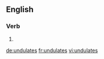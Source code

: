 
==English==

===Verb===
{{head|en}}

# {{en-third-person singular of|undulate}}

[[de:undulates]]
[[fr:undulates]]
[[vi:undulates]]